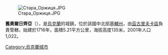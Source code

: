 [[Image:Стара_Оржиця.JPG|right]]

{{coord|50|27|56|N|31|54|22|E|scale:30000|display=title}}

'''舊奧爾日齊亞'''（{{lang-uk|Стара Оржиця}}），是[[烏克蘭|烏克蘭]]的城鎮，位於該國中北部[[基輔州|基輔州]]，由[[茲古里夫卡區|茲古里夫卡區]]負責管轄，始建於1716年，面積5.21平方公里，海拔高度135米，2001年人口1,022。

{{Ukraine-geo-stub}}
[[Category:烏克蘭城市|Category:烏克蘭城市]]